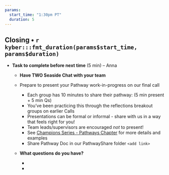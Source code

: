 ```yaml
---
params: 
  start_time: "1:30pm PT"
  duration: 5
---
```


## Closing • `r kyber:::fmt_duration(params$start_time, params$duration)`

-   **Task to complete before next time** (5 min) – Anna

    -   **Have TWO Seaside Chat with your team**

    -   Prepare to present your Pathway work-in-progress on our final call

        -   Each group has 10 minutes to share their pathway: (5 min present + 5 min Qs)
        -   You've been practicing this through the reflections breakout groups on earlier Calls
        -   Presentations can be formal or informal - share with us in a way that feels right for you! 
        -   Team leads/supervisors are encouraged *not* to present!
        -   See [Champions Series - Pathways Chapter](https://openscapes.github.io/series/core-lessons/pathways.html) for more details and examples
        -   Share Pathway Doc in our PathwayShare folder `<add link>`

    -   **What questions do you have?**

        -   

        -   
